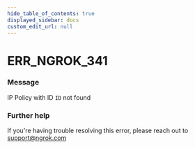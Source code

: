 ```yaml
---
hide_table_of_contents: true
displayed_sidebar: docs
custom_edit_url: null
---
```



# ERR_NGROK_341

### Message

IP Policy with ID `ID` not found

### Further help

If you're having trouble resolving this error, please reach out to [support@ngrok.com](mailto:support@ngrok.com?subject=Help%20with%20ERR_NGROK_341)

<ErrorDetails error="err_ngrok_341" />
